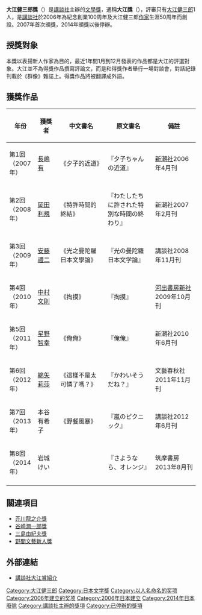 '''大江健三郎獎'''（{{jpn|j=大江健三郎賞|hg=おおえけんざぶろうしょう|rm=Ooe kenzaburō shō}}）是[[講談社|講談社]]主辦的[[文學獎|文學獎]]，通稱'''大江獎'''（{{lang|ja|'''大江賞'''}}），評審只有[[大江健三郎|大江健三郎]]1人，是[[講談社|講談社]]於2006年為紀念創業100周年及大江健三郎[[作家|作家]]生涯50周年而創設。2007年首次頒獎，2014年頒獎以後停辦。

==授獎對象==
本獎以表揚新人作家為目的，最近1年間1月到12月發表的作品都是大江的評選對象。大江並不為得獎作品撰寫評論文，而是和得獎作者舉行一場對談會，對話紀錄刊載於《群像》雜誌上。得獎作品將被翻譯成外語。

== 獲獎作品 ==
{| class="wikitable"
|- bgcolor="#ccccc"
! style="width:15%"  | 年份
! style="width:12%" | 獲獎者
! style="width:25%" | 中文書名
! style="width:25%" | 原文書名
! style="width:27%" | 備註
|-
| 第1回（2007年）
| [[長嶋有|長嶋有]]
| 《夕子的近道》
| 『夕子ちゃんの近道』
| [[新潮社|新潮社]]2006年4月刊
|-
| 第2回（2008年）
| [[岡田利規|岡田利規]] 
| 《特許時間的終結》
| 『わたしたちに許された特別な時間の終わり』
| 新潮社2007年2月刊
|-
| 第3回（2009年） 
| [[安藤禮二|安藤禮二]]
|《光之曼陀羅  日本文學論》
| 『光の曼陀羅　日本文学論』
| 講談社2008年11月刊
|-
| 第4回（2010年）
| [[中村文則|中村文則]] 
| 《掏摸》
| 『掏摸』
| [[河出書房新社|河出書房新社]]2009年10月刊
|-
| 第5回（2011年）
| [[星野智幸|星野智幸]] 
| 《俺俺》
| 『俺俺』
| 新潮社2010年6月刊
|-
| 第6回（2012年） 
| [[綿矢莉莎|綿矢莉莎]]
|《這樣不是太可憐了嗎？》
|『かわいそうだね？』
| 文藝春秋社2011年11月刊
|-
| 第7回（2013年）
| 本谷有希子
| 《野餐風暴》
| 『嵐のピクニック』
|講談社2012年6月刊
|-
|第8回（2014年）
|岩城けい
|
|『さようなら、オレンジ』
| 筑摩書房2013年8月刊
|-
|}

==關連項目==
*[[芥川龍之介獎|芥川龍之介獎]]
*[[谷崎潤一郎獎|谷崎潤一郎獎]]
*[[三島由紀夫獎|三島由紀夫獎]]
*[[野間文藝新人獎|野間文藝新人獎]]
==外部連結==
*[https://web.archive.org/web/20070911131514/http://www.kodansha.co.jp/kaigai/ooe/index.html 講談社大江賞紹介]

{{日本文学奖}}
{{講談社}}
[[Category:大江健三郎|Category:大江健三郎]]
[[Category:日本文学獎|Category:日本文学獎]]
[[Category:以人名命名的奖项|Category:以人名命名的奖项]]
[[Category:2006年建立的奖项|Category:2006年建立的奖项]]
[[Category:2006年日本建立|Category:2006年日本建立]]
[[Category:2014年日本廢除|Category:2014年日本廢除]]
[[Category:講談社主辦的獎項|Category:講談社主辦的獎項]]
[[Category:已停辦的獎項|Category:已停辦的獎項]]